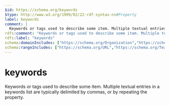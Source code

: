 ```yaml
---
$id: https://schema.org/keywords
$type: http://www.w3.org/1999/02/22-rdf-syntax-ns#Property
label: keywords
comment: |
  Keywords or tags used to describe some item. Multiple textual entries in a keywords list are typically delimited by commas, or by repeating the property.
rdfs:comment: "Keywords or tags used to describe some item. Multiple textual entries in a keywords list are typically delimited by commas, or by repeating the property."
rdfs:label: "keywords"
schema:domainIncludes: ["https://schema.org/Organization","https://schema.org/Event","https://schema.org/Place","https://schema.org/CreativeWork","https://schema.org/Product"]
schema:rangeIncludes: ["https://schema.org/URL","https://schema.org/Text","https://schema.org/DefinedTerm"]
---
```


# keywords

Keywords or tags used to describe some item. Multiple textual entries in a keywords list are typically delimited by commas, or by repeating the property.

